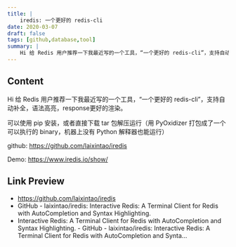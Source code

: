 ```yaml
---
title: |
    iredis: 一个更好的 redis-cli
date: 2020-03-07
draft: false
tags: [github,database,tool]
summary: |
    Hi 给 Redis 用户推荐一下我最近写的一个工具，“一个更好的 redis-cli”，支持自动补全，语法高亮，response更好的渲染。
---
```


## Content

Hi 给 Redis 用户推荐一下我最近写的一个工具，“一个更好的 redis-cli”，支持自动补全，语法高亮，response更好的渲染。

可以使用 pip 安装，或者直接下载 tar 包解压运行（用 PyOxidizer 打包成了一个可以执行的 binary，机器上没有 Python 解释器也能运行）

github: https://github.com/laixintao/iredis

Demo: https://www.iredis.io/show/

## Link Preview

- https://github.com/laixintao/iredis
- GitHub - laixintao/iredis: Interactive Redis: A Terminal Client for Redis with AutoCompletion and Syntax Highlighting.
- Interactive Redis: A Terminal Client for Redis with AutoCompletion and Syntax Highlighting. - GitHub - laixintao/iredis: Interactive Redis: A Terminal Client for Redis with AutoCompletion and Synta...
